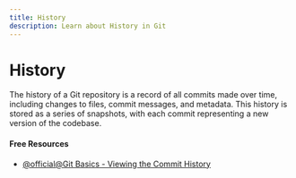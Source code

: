 ```yaml
---
title: History
description: Learn about History in Git
---
```


# History

The history of a Git repository is a record of all commits made over time, including changes to files, commit messages, and metadata. This history is stored as a series of snapshots, with each commit representing a new version of the codebase.

#### Free Resources

- [@official@Git Basics - Viewing the Commit History](https://git-scm.com/book/en/v2/Git-Basics-Viewing-the-Commit-History)

<Outlet path="2-git-basics/commands/history" />
